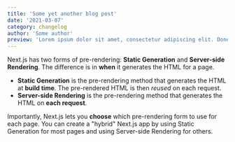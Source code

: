 ```yaml
---
title: 'Some yet another blog post'
date: '2021-03-07'
category: changelog
author: 'Some author'
preview: 'Lorem ipsum dolor sit amet, consectetur adipiscing elit. Donec euismod, nisl eget fermentum aliquam, leo nisl ultricies nunc, quis aliquam nisl nunc quis nisl. Sed euismod, nisl eget fermentum aliquam, leo nisl ultricies nunc, quis aliquam nisl nunc quis nisl.'
---
```


Next.js has two forms of pre-rendering: **Static Generation** and **Server-side Rendering**. The difference is in **when** it generates the HTML for a page.

- **Static Generation** is the pre-rendering method that generates the HTML at **build time**. The pre-rendered HTML is then _reused_ on each request.
- **Server-side Rendering** is the pre-rendering method that generates the HTML on **each request**.

Importantly, Next.js lets you **choose** which pre-rendering form to use for each page. You can create a "hybrid" Next.js app by using Static Generation for most pages and using Server-side Rendering for others.
